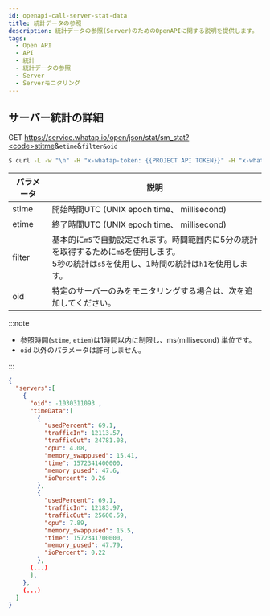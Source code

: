 ```yaml
---
id: openapi-call-server-stat-data
title: 統計データの参照
description: 統計データの参照(Server)のためのOpenAPIに関する説明を提供します。
tags:
  - Open API
  - API
  - 統計
  - 統計データの参照
  - Server
  - Serverモニタリング
---
```


## サーバー統計の詳細

<span class='apitype'>GET</span> https://service.whatap.io/open/json/stat/sm_stat?<code>stitme</code>&<code>etime</code>&<code>filter</code><code>&oid</code>

```bash title='command'
$ curl -L -w "\n" -H "x-whatap-token: {{PROJECT API TOKEN}}" -H "x-whatap-pcode: {{projectCode}}" "https://service.whatap.io/open/json/stat/sm_stat?stime=開始UTC&etime=終了UTC&filter=m5&oid=0"
```

| パラメータ  | 説明                                                                                     |
| ------ | -------------------------------------------------------------------------------------- |
| stime  | 開始時間UTC (UNIX epoch time、 millisecond)                                                 |
| etime  | 終了時間UTC (UNIX epoch time、 millisecond)                                                 |
| filter | 基本的に`m5`で自動設定されます。時間範囲内に5分の統計を取得するために`m5`を使用します。<br/>5秒の統計は`s5`を使用し、1時間の統計は`h1`を使用します。 |
| oid    | 特定のサーバーのみをモニタリングする場合は、次を追加してください。                                                      |

:::note

- 参照時間(`stime`, `etiem`)は1時間以内に制限し、ms(millisecond) 単位です。
- `oid` 以外のパラメータは許可しません。

:::

```json title='response'
{
  "servers":[
    {
      "oid": -1030311093 ,
      "timeData":[
        {
          "usedPercent": 69.1,
          "trafficIn": 12113.57,
          "trafficOut": 24781.08,
          "cpu": 4.08,
          "memory_swappused": 15.41,
          "time": 1572341400000,
          "memory_pused": 47.6,
          "ioPercent": 0.26
        },
        {
          "usedPercent": 69.1,
          "trafficIn": 12183.97,
          "trafficOut": 25600.59,
          "cpu": 7.89,
          "memory_swappused": 15.5,
          "time": 1572341700000,
          "memory_pused": 47.79,
          "ioPercent": 0.22
        },
      (...)
      ],
    },
    (...)
  ]
}
```
